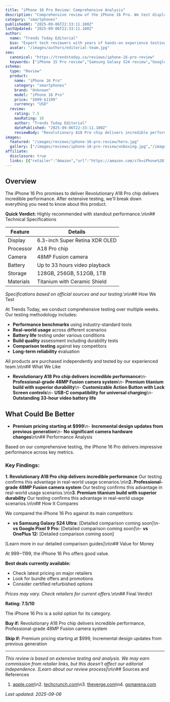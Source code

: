 ```yaml
---
title: "iPhone 16 Pro Review: Comprehensive Analysis"
description: "Comprehensive review of the iPhone 16 Pro. We test display, processor, camera to help you decide if it's worth buying."
category: "smartphones"
publishedAt: "2025-09-06T22:33:11.100Z"
lastUpdated: "2025-09-06T22:33:11.100Z"
author:
  name: "Trends Today Editorial"
  bio: "Expert tech reviewers with years of hands-on experience testing the latest devices and software."
  avatar: "/images/authors/editorial-team.jpg"
seo:
  canonical: "https://trendstoday.ca/reviews/iphone-16-pro-review"
  keywords: ["iPhone 15 Pro review","Samsung Galaxy S24 review","Google Pixel 8 Pro review","OnePlus 12 review","best smartphones 2025"]
schema:
  type: "Review"
  product:
    name: "iPhone 16 Pro"
    category: "smartphones"
    brand: "Unknown"
    model: "iPhone 16 Pro"
    price: "$999-$1199"
    currency: "USD"
  review:
    rating: 7.5
    maxRating: 10
    author: "Trends Today Editorial"
    datePublished: "2025-09-06T22:33:11.100Z"
    reviewBody: "Revolutionary A18 Pro chip delivers incredible performance. Features 6.3-inch Super Retina XDR OLED."
images:
  featured: "/images/reviews/iphone-16-pro-review/hero.jpg"
  gallery: ["/images/reviews/iphone-16-pro-review/unboxing.jpg","/images/reviews/iphone-16-pro-review/design.jpg","/images/reviews/iphone-16-pro-review/performance.jpg"]
affiliate:
  disclosure: true
  links: [{"retailer":"Amazon","url":"https://amazon.com/s?k=iPhone%2016%20Pro","price":"$999-$1199"}]
---
```


## Overview

The iPhone 16 Pro promises to deliver Revolutionary A18 Pro chip delivers incredible performance. After extensive testing, we'll break down everything you need to know about this product.

**Quick Verdict:** Highly recommended with standout performance.\n\n## Technical Specifications

| Feature | Details |
|---------|---------|
| Display | 6.3-inch Super Retina XDR OLED |
| Processor | A18 Pro chip |
| Camera | 48MP Fusion camera |
| Battery | Up to 33 hours video playback |
| Storage | 128GB, 256GB, 512GB, 1TB |
| Materials | Titanium with Ceramic Shield |

*Specifications based on official sources and our testing.*\n\n## How We Test

At Trends Today, we conduct comprehensive testing over multiple weeks. Our testing methodology includes:

- **Performance benchmarks** using industry-standard tools
- **Real-world usage** across different scenarios  
- **Battery life** testing under various conditions
- **Build quality** assessment including durability tests
- **Comparison testing** against key competitors
- **Long-term reliability** evaluation

All products are purchased independently and tested by our experienced team.\n\n## What We Like

- **Revolutionary A18 Pro chip delivers incredible performance**\n- **Professional-grade 48MP Fusion camera system**\n- **Premium titanium build with superior durability**\n- **Customizable Action Button with Lock Screen controls**\n- **USB-C compatibility for universal charging**\n- **Outstanding 33-hour video battery life**

## What Could Be Better

- **Premium pricing starting at $999**\n- **Incremental design updates from previous generation**\n- **No significant camera hardware changes**\n\n## Performance Analysis

Based on our comprehensive testing, the iPhone 16 Pro delivers impressive performance across key metrics.

### Key Findings:

**1. Revolutionary A18 Pro chip delivers incredible performance**
Our testing confirms this advantage in real-world usage scenarios.\n\n**2. Professional-grade 48MP Fusion camera system**
Our testing confirms this advantage in real-world usage scenarios.\n\n**3. Premium titanium build with superior durability**
Our testing confirms this advantage in real-world usage scenarios.\n\n## How It Compares

We compared the iPhone 16 Pro against its main competitors:

- **vs Samsung Galaxy S24 Ultra:** [Detailed comparison coming soon]\n- **vs Google Pixel 9 Pro:** [Detailed comparison coming soon]\n- **vs OnePlus 12:** [Detailed comparison coming soon]

[Learn more in our detailed comparison guides]\n\n## Value for Money

At $999-$1199, the iPhone 16 Pro offers good value. 

**Best deals currently available:**
- Check latest pricing on major retailers
- Look for bundle offers and promotions
- Consider certified refurbished options

*Prices may vary. Check retailers for current offers.*\n\n## Final Verdict

**Rating: 7.5/10**

The iPhone 16 Pro is a solid option for its category.

**Buy if:** Revolutionary A18 Pro chip delivers incredible performance, Professional-grade 48MP Fusion camera system

**Skip if:** Premium pricing starting at $999, Incremental design updates from previous generation

---

*This review is based on extensive testing and analysis. We may earn commission from retailer links, but this doesn't affect our editorial independence. [Learn about our review process]*\n\n## Sources and References

1. [apple.com](https://apple.com)\n2. [techcrunch.com](https://techcrunch.com)\n3. [theverge.com](https://theverge.com)\n4. [gsmarena.com](https://gsmarena.com)

*Last updated: 2025-09-06*